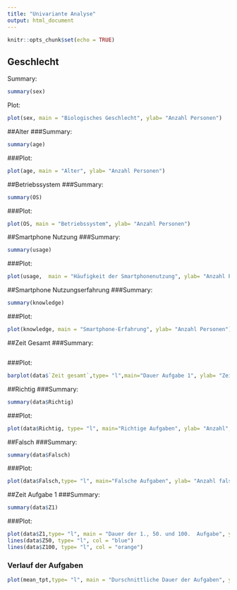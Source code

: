 ```yaml
---
title: "Univariante Analyse"
output: html_document
---
```


```r
knitr::opts_chunk$set(echo = TRUE)
```

## Geschlecht
Summary:
```r
summary(sex)
```
Plot:

```r
plot(sex, main = "Biologisches Geschlecht", ylab= "Anzahl Personen")
```

##Alter
###Summary:
```r
summary(age)
```

###Plot:

```r
plot(age, main = "Alter", ylab= "Anzahl Personen")
```
##Betriebssystem
###Summary:
```r
summary(OS)
```
###Plot:
```r
plot(OS, main = "Betriebssystem", ylab= "Anzahl Personen")
```
##Smartphone Nutzung
###Summary:
```r
summary(usage)
```

###Plot:

```r
plot(usage,  main = "Häufigkeit der Smartphonenutzung", ylab= "Anzahl Personen")
```
##Smartphone Nutzungserfahrung
###Summary:
```r
summary(knowledge)
```

###Plot:

```r
plot(knowledge, main = "Smartphone-Erfahrung", ylab= "Anzahl Personen")
```

##Zeit Gesamt
###Summary:
```r

```

###Plot:

```r
barplot(data$`Zeit gesamt`,type= "l",main="Dauer Aufgabe 1", ylab= "Zeit in Sekunden", xlab = "Versuchsteilnehmer")
```

##Richtig
###Summary:
```r
summary(data$Richtig)
```

###Plot:

```r
plot(data$Richtig, type= "l", main="Richtige Aufgaben", ylab= "Anzahl", xlab = "Versuchsteilnehmer")
```

##Falsch
###Summary:
```r
summary(data$Falsch)
```

###Plot:

```r
plot(data$Falsch,type= "l", main="Falsche Aufgaben", ylab= "Anzahl falsche Aufgabe", xlab = "Versuchsteilnehmer")
```

##Zeit Aufgabe 1 
###Summary:
```r
summary(data$Z1)
```

###Plot:

```r
plot(data$Z1,type= "l", main = "Dauer der 1., 50. und 100.  Aufgabe", ylab= "Zeit in Mikrosekunden", xlab = "Versuchsteilnehmer")
lines(data$Z50, type= "l", col = "blue")
lines(data$Z100, type= "l", col = "orange")

```


### Verlauf der Aufgaben
```r
plot(mean_tpt,type= "l", main = "Durschnittliche Dauer der Aufgaben", ylab= "Zeit in Mikrosekunden", xlab = "Aufgaben")
```